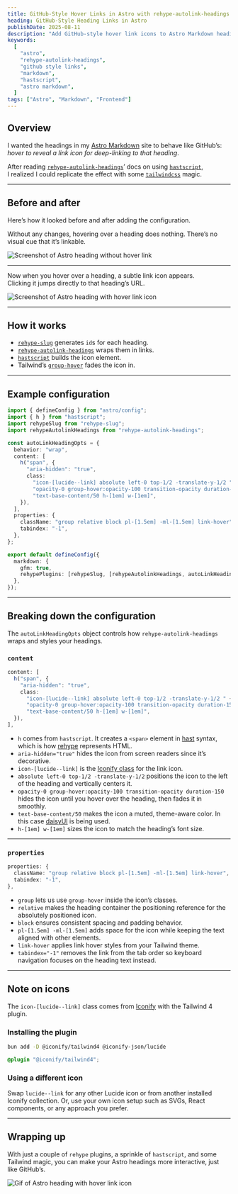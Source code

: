 ```yaml
---
title: GitHub-Style Hover Links in Astro with rehype-autolink-headings
heading: GitHub-Style Heading Links in Astro
publishDate: 2025-08-11
description: "Add GitHub-style hover link icons to Astro Markdown headings using rehype-autolink-headings, hastscript, and Tailwind CSS for better navigation and shareable sections."
keywords:
  [
    "astro",
    "rehype-autolink-headings",
    "github style links",
    "markdown",
    "hastscript",
    "astro markdown",
  ]
tags: ["Astro", "Markdown", "Frontend"]
---
```


## Overview

I wanted the headings in my [Astro Markdown](https://docs.astro.build/en/guides/markdown-content) site to behave like GitHub’s:  
_hover to reveal a link icon for deep-linking to that heading_.

After reading [`rehype-autolink-headings`](https://github.com/rehypejs/rehype-autolink-headings)’ docs on using [`hastscript`](https://github.com/syntax-tree/hastscript),  
I realized I could replicate the effect with some [`tailwindcss`](https://tailwindcss.com) magic.

---

## Before and after

Here’s how it looked before and after adding the configuration.

Without any changes, hovering over a heading does nothing. There’s no visual cue that it’s linkable.

![Screenshot of Astro heading without hover link](/images/posts/before-heading.png)

---

Now when you hover over a heading, a subtle link icon appears.  
Clicking it jumps directly to that heading’s URL.

![Screenshot of Astro heading with hover link icon](/images/posts/after-heading.png)

---

## How it works

- [`rehype-slug`](https://github.com/rehypejs/rehype-slug) generates `id`s for each heading.
- [`rehype-autolink-headings`](https://github.com/rehypejs/rehype-autolink-headings) wraps them in links.
- [`hastscript`](https://github.com/syntax-tree/hastscript) builds the icon element.
- Tailwind’s [`group-hover`](https://tailwindcss.com/docs/hover-focus-and-other-states#styling-based-on-parent-state) fades the icon in.

---

## Example configuration

```ts title="astro.config.ts"
import { defineConfig } from "astro/config";
import { h } from "hastscript";
import rehypeSlug from "rehype-slug";
import rehypeAutolinkHeadings from "rehype-autolink-headings";

const autoLinkHeadingOpts = {
  behavior: "wrap",
  content: [
    h("span", {
      "aria-hidden": "true",
      class:
        "icon-[lucide--link] absolute left-0 top-1/2 -translate-y-1/2 " +
        "opacity-0 group-hover:opacity-100 transition-opacity duration-150 " +
        "text-base-content/50 h-[1em] w-[1em]",
    }),
  ],
  properties: {
    className: "group relative block pl-[1.5em] -ml-[1.5em] link-hover",
    tabindex: "-1",
  },
};

export default defineConfig({
  markdown: {
    gfm: true,
    rehypePlugins: [rehypeSlug, [rehypeAutolinkHeadings, autoLinkHeadingOpts]],
  },
});
```

---

## Breaking down the configuration

The `autoLinkHeadingOpts` object controls how `rehype-autolink-headings` wraps and styles your headings.

### `content`

```ts
content: [
  h("span", {
    "aria-hidden": "true",
    class:
      "icon-[lucide--link] absolute left-0 top-1/2 -translate-y-1/2 " +
      "opacity-0 group-hover:opacity-100 transition-opacity duration-150 " +
      "text-base-content/50 h-[1em] w-[1em]",
  }),
],
```

- `h` comes from `hastscript`. It creates a `<span>` element in [hast](https://github.com/syntax-tree/hast) syntax, which is how [rehype](https://github.com/rehypejs/rehype) represents HTML.
- `aria-hidden="true"` hides the icon from screen readers since it’s decorative.
- `icon-[lucide--link]` is the [Iconify class](#note-on-icons) for the link icon.
- `absolute left-0 top-1/2 -translate-y-1/2` positions the icon to the left of the heading and vertically centers it.
- `opacity-0 group-hover:opacity-100 transition-opacity duration-150` hides the icon until you hover over the heading, then fades it in smoothly.
- `text-base-content/50` makes the icon a muted, theme-aware color. In this case [daisyUI](https://daisyui.com/docs/colors/#list-of-all-daisyui-color-names) is being used.
- `h-[1em] w-[1em]` sizes the icon to match the heading’s font size.

---

### `properties`

```ts
properties: {
  className: "group relative block pl-[1.5em] -ml-[1.5em] link-hover",
  tabindex: "-1",
},
```

- `group` lets us use `group-hover` inside the icon’s classes.
- `relative` makes the heading container the positioning reference for the absolutely positioned icon.
- `block` ensures consistent spacing and padding behavior.
- `pl-[1.5em] -ml-[1.5em]` adds space for the icon while keeping the text aligned with other elements.
- `link-hover` applies link hover styles from your Tailwind theme.
- `tabindex="-1"` removes the link from the tab order so keyboard navigation focuses on the heading text instead.

---

## Note on icons

The `icon-[lucide--link]` class comes from [Iconify](https://iconify.design/) with the Tailwind 4 plugin.

### Installing the plugin

```sh
bun add -D @iconify/tailwind4 @iconify-json/lucide
```

```css title="globals.css"
@plugin "@iconify/tailwind4";
```

### Using a different icon

Swap `lucide--link` for any other Lucide icon or from another installed Iconify collection.
Or, use your own icon setup such as SVGs, React components, or any approach you prefer.

---

## Wrapping up

With just a couple of `rehype` plugins, a sprinkle of `hastscript`, and some Tailwind magic, you can make your Astro headings more interactive, just like GitHub’s.

![Gif of Astro heading with hover link icon](/images/posts/after-heading.gif)
